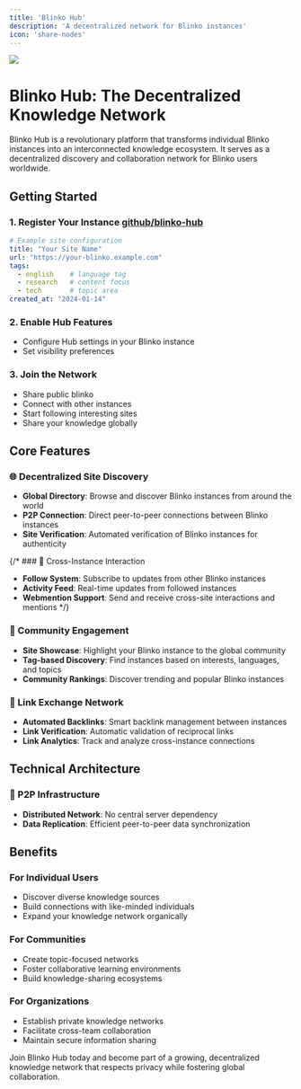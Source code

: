 ```yaml
---
title: 'Blinko Hub'
description: 'A decentralized network for Blinko instances'
icon: 'share-nodes'
---
```


<img className="rounded-2xl" src="/images/2025-01-14-21-26-05.png" />

# Blinko Hub: The Decentralized Knowledge Network

Blinko Hub is a revolutionary platform that transforms individual Blinko instances into an interconnected knowledge ecosystem. It serves as a decentralized discovery and collaboration network for Blinko users worldwide.

## Getting Started

### 1. Register Your Instance [github/blinko-hub](https://github.com/blinko-space/blinko-hub)
```yaml
# Example site configuration
title: "Your Site Name"
url: "https://your-blinko.example.com"
tags: 
  - english    # language tag
  - research   # content focus
  - tech       # topic area
created_at: "2024-01-14"
```


### 2. Enable Hub Features
* Configure Hub settings in your Blinko instance
* Set visibility preferences

### 3. Join the Network
* Share public blinko
* Connect with other instances
* Start following interesting sites
* Share your knowledge globally

## Core Features

### 🌐 Decentralized Site Discovery
* **Global Directory**: Browse and discover Blinko instances from around the world
* **P2P Connection**: Direct peer-to-peer connections between Blinko instances
* **Site Verification**: Automated verification of Blinko instances for authenticity

{/* ### 🔄 Cross-Instance Interaction
* **Follow System**: Subscribe to updates from other Blinko instances
* **Activity Feed**: Real-time updates from followed instances
* **Webmention Support**: Send and receive cross-site interactions and mentions */}

### 🤝 Community Engagement
* **Site Showcase**: Highlight your Blinko instance to the global community
* **Tag-based Discovery**: Find instances based on interests, languages, and topics
* **Community Rankings**: Discover trending and popular Blinko instances

### 🔗 Link Exchange Network
* **Automated Backlinks**: Smart backlink management between instances
* **Link Verification**: Automatic validation of reciprocal links
* **Link Analytics**: Track and analyze cross-instance connections

## Technical Architecture

### 📡 P2P Infrastructure
* **Distributed Network**: No central server dependency
* **Data Replication**: Efficient peer-to-peer data synchronization


## Benefits

### For Individual Users
* Discover diverse knowledge sources
* Build connections with like-minded individuals
* Expand your knowledge network organically

### For Communities
* Create topic-focused networks
* Foster collaborative learning environments
* Build knowledge-sharing ecosystems

### For Organizations
* Establish private knowledge networks
* Facilitate cross-team collaboration
* Maintain secure information sharing

Join Blinko Hub today and become part of a growing, decentralized knowledge network that respects privacy while fostering global collaboration.
